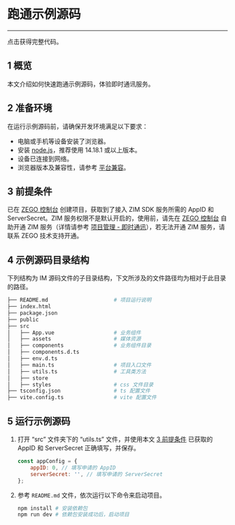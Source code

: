 
# 跑通示例源码
---

<Card title="示例源码" href="https://storage.zego.im/zim/example/web/ZIMExampleJavaScript.zip" target="_blank">点击获得完整代码。</Card>

## 1 概览

本文介绍如何快速跑通示例源码，体验即时通讯服务。

## 2 准备环境

在运行示例源码前，请确保开发环境满足以下要求：

- 电脑或手机等设备安装了浏览器。
- 安装 [node.js](https://nodejs.org/en/)，推荐使用 14.18.1 或以上版本。
- 设备已连接到网络。
- 浏览器版本及兼容性，请参考 [平台兼容](./Introduction/Overview.mdx#平台兼容)。

## 3 前提条件

已在 [ZEGO 控制台](https://console.zego.im) 创建项目，获取到了接入 ZIM SDK 服务所需的 AppID 和 ServerSecret。ZIM 服务权限不是默认开启的，使用前，请先在 [ZEGO 控制台](https://console.zego.im) 自助开通 ZIM 服务（详情请参考 [项目管理 - 即时通讯](https://doc-zh.zego.im/article/14994)），若无法开通 ZIM 服务，请联系 ZEGO 技术支持开通。

## 4 示例源码目录结构

下列结构为 IM 源码文件的子目录结构，下文所涉及的文件路径均为相对于此目录的路径。

```bash
├── README.md                     # 项目运行说明 
├── index.html
├── package.json                    
├── public                        
├── src 
│   ├── App.vue                   # 业务组件    
│   ├── assets                    # 媒体资源   
│   ├── components                # 业务组件目录   
│   ├── components.d.ts            
│   ├── env.d.ts                    
│   ├── main.ts                   # 项目入口文件
│   ├── utils.ts                  # 工具类方法     
│   ├── store                     
│   ├── styles                    # css 文件目录   
├── tsconfig.json                 # ts 配置文件   
├── vite.config.ts                # vite 配置文件    
```

## 5 运行示例源码

1. 打开 “src” 文件夹下的 “utils.ts” 文件，并使用本文 [3 前提条件](#3-前提条件) 已获取的 AppID 和 ServerSecret 正确填写，并保存。

    ```javascript
    const appConfig = {
        appID: 0, // 填写申请的 AppID
        serverSecret: '', // 填写申请的 ServerSecret
    };
    ```

2. 参考 `README.md` 文件，依次运行以下命令来启动项目。

    ```bash
    npm install # 安装依赖包
    npm run dev # 依赖包安装成功后，启动项目
    ```
